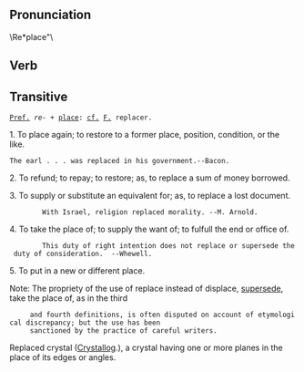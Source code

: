 == Pronunciation == 	

\Re*place"\


== Verb ==

== Transitive ==

 [[Pref.]] ''re-'' + [[place]]: [[cf.]] [[F.]] replacer.


1. To place again; to restore to a former place, position, condition, or the like.

 The earl . . . was replaced in his government.--Bacon.

2. To refund; to repay; to restore; as, to replace a sum of money borrowed.

3. To supply or substitute an equivalent for; as, to replace a lost document.

         With Israel, religion replaced morality. --M. Arnold.

4. To take the place of; to supply the want of; to fulfull the end or office of.

         This duty of right intention does not replace or supersede the duty of consideration.  --Whewell.

5. To put in a new or different place.

Note: The propriety of the use of replace instead of displace, [[supersede]], take the place of, as in the third
      and fourth definitions, is often disputed on account of etymological discrepancy; but the use has been
      sanctioned by the practice of careful writers.

Replaced crystal ([[Crystal]]log.), a crystal having one or more planes in the place of its edges or angles.
